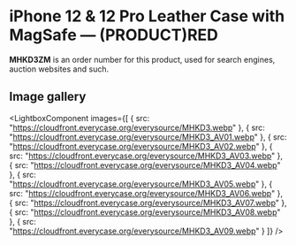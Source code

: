 
# iPhone 12 & 12 Pro Leather Case with MagSafe — (PRODUCT)RED

<Callout type='info' emoji='👉🏻'>**MHKD3ZM** is an order number for this product, used for search engines, auction websites and such.</Callout>

## Image gallery

<LightboxComponent
    images={[
      {
        src: "https://cloudfront.everycase.org/everysource/MHKD3.webp"
      },
      {
        src: "https://cloudfront.everycase.org/everysource/MHKD3_AV01.webp"
      },
      {
        src: "https://cloudfront.everycase.org/everysource/MHKD3_AV02.webp"
      },
      {
        src: "https://cloudfront.everycase.org/everysource/MHKD3_AV03.webp"
      },
      {
        src: "https://cloudfront.everycase.org/everysource/MHKD3_AV04.webp"
      },
      {
        src: "https://cloudfront.everycase.org/everysource/MHKD3_AV05.webp"
      },
      {
        src: "https://cloudfront.everycase.org/everysource/MHKD3_AV06.webp"
      },
      {
        src: "https://cloudfront.everycase.org/everysource/MHKD3_AV07.webp"
      },
      {
        src: "https://cloudfront.everycase.org/everysource/MHKD3_AV08.webp"
      },
      {
        src: "https://cloudfront.everycase.org/everysource/MHKD3_AV09.webp"
      }
    ]}
  />
